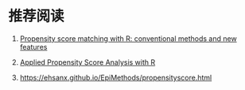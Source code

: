 # 推荐阅读 {.unnumbered}

1.  [Propensity score matching with R: conventional methods and new features](https://www.ncbi.nlm.nih.gov/pmc/articles/PMC8246231/)

2.  [Applied Propensity Score Analysis with R](https://psa.bryer.org/index.html)

3.  <https://ehsanx.github.io/EpiMethods/propensityscore.html>
